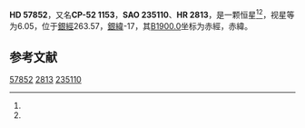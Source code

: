 {{Starbox begin
| name = HD 57852
}}
{{Starbox observe
| epoch = [[J2000.0|J2000.0]]
| constell = {{星座名待查}}<ref name=SIMBAD>{{cite web
 | url=http://simbad.u-strasbg.fr/simbad/sim-id?Ident=HR+2813
 | title =Pulsating variable Star
 | publisher=Centre de Données astronomiques de Strasbourg
 | work=SIMBAD
 | accessdate=2012-07-13}}</ref><ref name=DATA>{{cite web
 | url=http://vizier.u-strasbg.fr/viz-bin/VizieR-5?-out.add=.&-source=5050&-corr=PK=HR&-out.max=9999&HR=2813
 | title=VizieR Detailed Page
 | accessdate=2012-07-13
 | archive-date=2016-03-05
 | archive-url=https://web.archive.org/web/20160305200842/http://vizier.u-strasbg.fr/viz-bin/VizieR-5?-out.add=.&-source=5050&-corr=PK=HR&-out.max=9999&HR=2813
 | dead-url=no
 }}</ref>
| 星官 = 
| ra = {{RA|7|20|21.4}}<ref name=SIMBAD /><ref name=DATA />
| dec = {{DEC|-52|18|42}}<ref name=SIMBAD /><ref name=DATA />
| appmag_v = 6.05<ref name=SIMBAD /><ref name=DATA />
}}
{{Starbox character
| class = F0-2IV-V<ref name=SIMBAD /><ref name=DATA />
| b-v = 0.42<ref name=SIMBAD /><ref name=DATA />
| u-b = -0.02<ref name=SIMBAD /><ref name=DATA />
| r-i = <ref name=SIMBAD /><ref name=DATA />
| variable = 
}}
{{Starbox astrometry
| radial_v = -0.02
| prop_mo_ra = 22
| parallax = 0.038
| p_error = 
}}
{{Starbox catalog
| names =CP-52 1153，[[SAO星表|SAO]] 235110，[[HD星表|HD]] 57852，[[HR星表|HR]] 2813}}
{{Starbox reference |Simbad=HR+2813}}
{{Starbox end}}

'''HD 57852'''，又名'''CP-52 1153'''，'''SAO 235110'''、'''HR 2813'''，是一颗恒星<ref name=SIMBAD /><ref name=DATA />，视星等为6.05，位于[[銀道座標系|銀經]]263.57，[[銀道座標系|銀緯]]-17，其[[B1900.0|B1900.0]]坐标为赤經{{RA|7|17|56.7}}，赤緯{{DEC|-52|-17|37}}。

== 参考文献 ==
{{reflist}}

{{star-stub}}

[[Category:HD和HDE天體|57852]]
[[Category:HR天體|2813]]
[[Category:SAO天體|235110]]